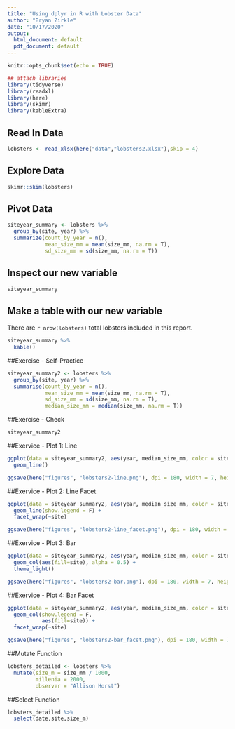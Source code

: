 ```yaml
---
title: "Using dplyr in R with Lobster Data"
author: "Bryan Zirkle"
date: "10/17/2020"
output:
  html_document: default
  pdf_document: default
---
```


```r
knitr::opts_chunk$set(echo = TRUE)

## attach libraries
library(tidyverse)
library(readxl)
library(here)
library(skimr)
library(kableExtra) 
```

## Read In Data
```r
lobsters <- read_xlsx(here("data","lobsters2.xlsx"),skip = 4)
```

## Explore Data
```r
skimr::skim(lobsters)
```

## Pivot Data
```r
siteyear_summary <- lobsters %>% 
  group_by(site, year) %>% 
  summarize(count_by_year = n(),
            mean_size_mm = mean(size_mm, na.rm = T),
            sd_size_mm = sd(size_mm, na.rm = T))
```

## Inspect our new variable
```r
siteyear_summary
```

## Make a table with our new variable
There are `r nrow(lobsters)` total lobsters included in this report.
```r
siteyear_summary %>% 
  kable()
```

##Exercise - Self-Practice
```r
siteyear_summary2 <- lobsters %>% 
  group_by(site, year) %>% 
  summarise(count_by_year = n(),
            mean_size_mm = mean(size_mm, na.rm = T),
            sd_size_mm = sd(size_mm, na.rm = T),
            median_size_mm = median(size_mm, na.rm = T))
```

##Exercise - Check
```r
siteyear_summary2
```

##Exervice - Plot 1: Line
```r
ggplot(data = siteyear_summary2, aes(year, median_size_mm, color = site)) +
  geom_line()

ggsave(here("figures", "lobsters2-line.png"), dpi = 180, width = 7, height = 5)
```

##Exervice - Plot 2: Line Facet
```r
ggplot(data = siteyear_summary2, aes(year, median_size_mm, color = site)) +
  geom_line(show.legend = F) +
  facet_wrap(~site)

ggsave(here("figures", "lobsters2-line_facet.png"), dpi = 180, width = 7, height = 5)
```

##Exervice - Plot 3: Bar
```r
ggplot(data = siteyear_summary2, aes(year, median_size_mm, color = site)) +
  geom_col(aes(fill=site), alpha = 0.5) +
  theme_light()

ggsave(here("figures", "lobsters2-bar.png"), dpi = 180, width = 7, height = 5)
```

##Exervice - Plot 4: Bar Facet
```r
ggplot(data = siteyear_summary2, aes(year, median_size_mm, color = site)) +
  geom_col(show.legend = F,
           aes(fill=site)) +
  facet_wrap(~site)

ggsave(here("figures", "lobsters2-bar_facet.png"), dpi = 180, width = 7, height = 5)
```

##Mutate Function
```r
lobsters_detailed <- lobsters %>% 
  mutate(size_m = size_mm / 1000,
         millenia = 2000,
         observer = "Allison Horst")
```

##Select Function
```r
lobsters_detailed %>% 
  select(date,site,size_m)
```

